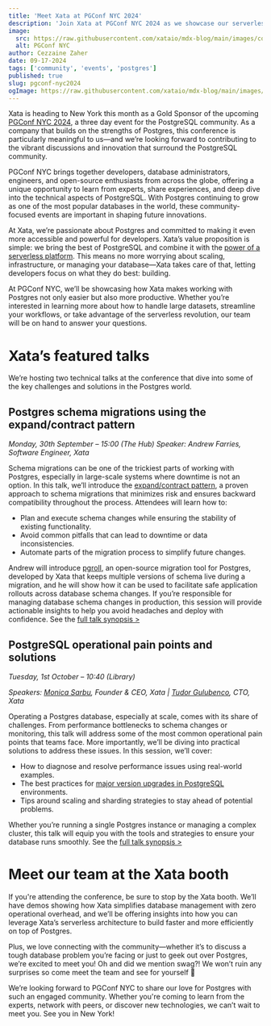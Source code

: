 ```yaml
---
title: 'Meet Xata at PGConf NYC 2024'
description: 'Join Xata at PGConf NYC 2024 as we showcase our serverless Postgres platform and present key talks on schema migrations and PostgreSQL operational pain points and solutions.'
image:
  src: https://raw.githubusercontent.com/xataio/mdx-blog/main/images/community-spotlight-accelerating-app-development.jpg
  alt: PGConf NYC
author: Cezzaine Zaher
date: 09-17-2024
tags: ['community', 'events', 'postgres']
published: true
slug: pgconf-nyc2024
ogImage: https://raw.githubusercontent.com/xataio/mdx-blog/main/images/community-spotlight-accelerating-app-development.jpg
---
```


Xata is heading to New York this month as a Gold Sponsor of the upcoming [PGConf NYC 2024](https://postgresql.us/), a three day event for the PostgreSQL community. As a company that builds on the strengths of Postgres, this conference is particularly meaningful to us—and we’re looking forward to contributing to the vibrant discussions and innovation that surround the PostgreSQL community.

PGConf NYC brings together developers, database administrators, engineers, and open-source enthusiasts from across the globe, offering a unique opportunity to learn from experts, share experiences, and deep dive into the technical aspects of PostgreSQL. With Postgres continuing to grow as one of the most popular databases in the world, these community-focused events are important in shaping future innovations.

At Xata, we’re passionate about Postgres and committed to making it even more accessible and powerful for developers. Xata’s value proposition is simple: we bring the best of PostgreSQL and combine it with the [power of a serverless platform](https://xata.io/serverless-postgres). This means no more worrying about scaling, infrastructure, or managing your database—Xata takes care of that, letting developers focus on what they do best: building.

At PGConf NYC, we’ll be showcasing how Xata makes working with Postgres not only easier but also more productive. Whether you’re interested in learning more about how to handle large datasets, streamline your workflows, or take advantage of the serverless revolution, our team will be on hand to answer your questions.

# Xata’s featured talks

We’re hosting two technical talks at the conference that dive into some of the key challenges and solutions in the Postgres world.

## Postgres schema migrations using the expand/contract pattern

<i>Monday, 30th September – 15:00 (The Hub)</i>
<i>Speaker: Andrew Farries, Software Engineer, Xata</i>

Schema migrations can be one of the trickiest parts of working with Postgres, especially in large-scale systems where downtime is not an option. In this talk, we’ll introduce the [expand/contract pattern](https://xata.io/blog/pgroll-internals), a proven approach to schema migrations that minimizes risk and ensures backward compatibility throughout the process. Attendees will learn how to:

- Plan and execute schema changes while ensuring the stability of existing functionality.
- Avoid common pitfalls that can lead to downtime or data inconsistencies.
- Automate parts of the migration process to simplify future changes.

Andrew will introduce [pgroll](https://xata.io/pgroll), an open-source migration tool for Postgres, developed by Xata that keeps multiple versions of schema live during a migration, and he will show how it can be used to facilitate safe application rollouts across database schema changes.
If you’re responsible for managing database schema changes in production, this session will provide actionable insights to help you avoid headaches and deploy with confidence. See the [full talk synopsis >](https://postgresql.us/events/pgconfnyc2024/schedule/session/1678-postgres-schema-migrations-using-the-expandcontract-pattern/)

## PostgreSQL operational pain points and solutions

_Tuesday, 1st October – 10:40 (Library)_

_Speakers: [Monica Sarbu](https://twitter.com/monicasarbu), Founder & CEO, Xata | [Tudor Gulubenco](https://twitter.com/tudor_g), CTO, Xata_

Operating a Postgres database, especially at scale, comes with its share of challenges. From performance bottlenecks to schema changes or monitoring, this talk will address some of the most common operational pain points that teams face. More importantly, we’ll be diving into practical solutions to address these issues. In this session, we’ll cover:

- How to diagnose and resolve performance issues using real-world examples.
- The best practices for [major version upgrades in PostgreSQL](https://xata.io/blog/postgres-major-version-upgrades) environments.
- Tips around scaling and sharding strategies to stay ahead of potential problems.

Whether you’re running a single Postgres instance or managing a complex cluster, this talk will equip you with the tools and strategies to ensure your database runs smoothly. See the [full talk synopsis >](https://postgresql.us/events/pgconfnyc2024/schedule/session/1849-postgresql-operational-pain-points-and-solutions/)

# Meet our team at the Xata booth

If you're attending the conference, be sure to stop by the Xata booth. We’ll have demos showing how Xata simplifies database management with zero operational overhead, and we’ll be offering insights into how you can leverage Xata’s serverless architecture to build faster and more efficiently on top of Postgres.

Plus, we love connecting with the community—whether it’s to discuss a tough database problem you’re facing or just to geek out over Postgres, we’re excited to meet you! Oh and did we mention swag?! We won’t ruin any surprises so come meet the team and see for yourself 🦋

We’re looking forward to PGConf NYC to share our love for Postgres with such an engaged community. Whether you're coming to learn from the experts, network with peers, or discover new technologies, we can’t wait to meet you. See you in New York!
